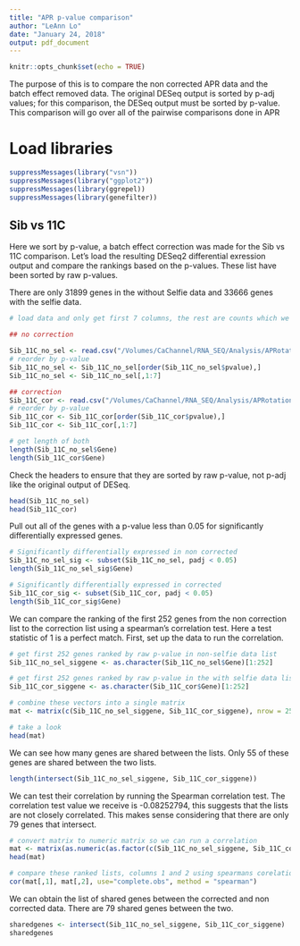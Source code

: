 ```yaml
---
title: "APR p-value comparison"
author: "LeAnn Lo"
date: "January 24, 2018"
output: pdf_document
---
```


```r
knitr::opts_chunk$set(echo = TRUE)
```

The purpose of this is to compare the non corrected APR data and the batch effect removed data. The original DESeq output is sorted by p-adj values; for this comparison, the DESeq output must be sorted by p-value. This comparison will go over all of the pairwise comparisons done in APR 

# Load libraries
```r
suppressMessages(library("vsn"))
suppressMessages(library("ggplot2"))
suppressMessages(library(ggrepel))
suppressMessages(library(genefilter))
```

## Sib vs 11C

Here we sort by p-value, a batch effect correction was made for the Sib vs 11C comparison. Let's load the resulting DESeq2 differential exression output and compare the rankings based on the p-values. These list have been sorted by raw p-values.

There are only 31899 genes in the without Selfie data and 33666 genes with the selfie data.
```r
# load data and only get first 7 columns, the rest are counts which we don't need

## no correction

Sib_11C_no_sel <- read.csv("/Volumes/CaChannel/RNA_SEQ/Analysis/APRotations/161221_Hisat2/Taejoon_JGlv9/Differential_Expression/Analysis_Workspace/18/uncollapsed/Sib_11C_stage18_DESeq2.csv")
# reorder by p-value
Sib_11C_no_sel <- Sib_11C_no_sel[order(Sib_11C_no_sel$pvalue),] 
Sib_11C_no_sel <- Sib_11C_no_sel[,1:7]

## correction
Sib_11C_cor <- read.csv("/Volumes/CaChannel/RNA_SEQ/Analysis/APRotations/161221_Hisat2/Taejoon_JGlv9/Differential_Expression/Analysis_Workspace/18/Batch_corrected/uncollapsed/Sib_11C_stage18_DESeq2.csv")
# reorder by p-value
Sib_11C_cor <- Sib_11C_cor[order(Sib_11C_cor$pvalue),] 
Sib_11C_cor <- Sib_11C_cor[,1:7]

# get length of both
length(Sib_11C_no_sel$Gene)
length(Sib_11C_cor$Gene)
```

Check the headers to ensure that they are sorted by raw p-value, not p-adj like the original output of DESeq.
```r
head(Sib_11C_no_sel)
head(Sib_11C_cor)
```

Pull out all of the genes with a p-value less than 0.05 for significantly differentially expressed genes. 
```r
# Significantly differentially expressed in non corrected
Sib_11C_no_sel_sig <- subset(Sib_11C_no_sel, padj < 0.05)
length(Sib_11C_no_sel_sig$Gene)

# Significantly differentially expressed in corrected
Sib_11C_cor_sig <- subset(Sib_11C_cor, padj < 0.05)
length(Sib_11C_cor_sig$Gene)
```

We can compare the ranking of the first 252 genes from the non correction list to the correction list using a spearman's correlation test. Here a test statistic of 1 is a perfect match. First, set up the data to run the correlation.
```r
# get first 252 genes ranked by raw p-value in non-selfie data list
Sib_11C_no_sel_siggene <- as.character(Sib_11C_no_sel$Gene)[1:252]

# get first 252 genes ranked by raw p-value in the with selfie data list
Sib_11C_cor_siggene <- as.character(Sib_11C_cor$Gene)[1:252]

# combine these vectors into a single matrix
mat <- matrix(c(Sib_11C_no_sel_siggene, Sib_11C_cor_siggene), nrow = 252, ncol = 2)

# take a look
head(mat)
```

We can see how many genes are shared between the lists. Only 55 of these genes are shared between the two lists. 
```r
length(intersect(Sib_11C_no_sel_siggene, Sib_11C_cor_siggene))
```

We can test their correlation by running the Spearman correlation test. The correlation test value we receive is -0.08252794, this suggests that the lists are not closely correlated. This makes sense considering that there are only 79 genes that intersect.
```r
# convert matrix to numeric matrix so we can run a correlation
mat <- matrix(as.numeric(as.factor(c(Sib_11C_no_sel_siggene, Sib_11C_cor_siggene))), nrow = 252, ncol = 2)
head(mat)

# compare these ranked lists, columns 1 and 2 using spearmans corelation
cor(mat[,1], mat[,2], use="complete.obs", method = "spearman")
```

We can obtain the list of shared genes between the corrected and non corrected data. There are 79 shared genes between the two. 
```r
sharedgenes <- intersect(Sib_11C_no_sel_siggene, Sib_11C_cor_siggene)
sharedgenes
```













